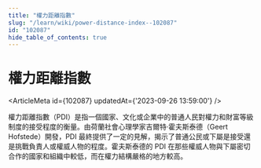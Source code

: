 ```yaml
---
title: "權力距離指數"
slug: "/learn/wiki/power-distance-index--102087"
id: "102087"
hide_table_of_contents: true
---
```



# 權力距離指數

<ArticleMeta id={102087} updatedAt={'2023-09-26 13:59:00'} />
<div className='border-solid border-b border-t-0 my-4 border-[var(--ifm-color-gray-300)]' />

權力距離指數（PDI）是指一個國家、文化或企業中的普通人民對權力和財富等級制度的接受程度的衡量。由荷蘭社會心理學家吉爾特·霍夫斯泰德（Geert Hofstede）開發，PDI 最終提供了一定的見解，揭示了普通公民或下屬是接受還是挑戰負責人或權威人物的程度。霍夫斯泰德的 PDI 在那些權威人物與下屬密切合作的國家和組織中較低，而在權力結構嚴格的地方較高。
